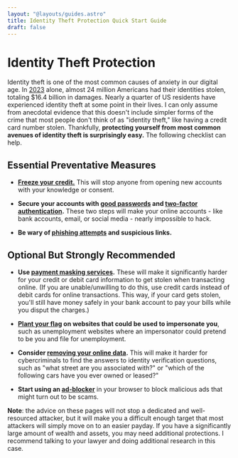 ```yaml
---
layout: "@layouts/guides.astro"
title: Identity Theft Protection Quick Start Guide
draft: false
---
```



# Identity Theft Protection

Identity theft is one of the most common causes of anxiety in our digital age. In [2023](https://www.businessinsider.com/personal-finance/doj-identity-theft-victims-report-2023-10) alone, almost 24 million Americans had their identities stolen, totaling $16.4 billion in damages. Nearly a quarter of US residents have experienced identity theft at some point in their lives. I can only assume from anecdotal evidence that this doesn't include simpler forms of the crime that most people don't think of as "identity theft," like having a credit card number stolen. Thankfully, **protecting yourself from most common avenues of identity theft is surprisingly easy.** The following checklist can help.

## Essential Preventative Measures

* **[Freeze your credit.](/guides/most-important/credit/#how-do-i-freeze-my-credit)** This will stop anyone from opening new accounts with your knowledge or consent.

* **Secure your accounts with [good passwords](/guides/most-important/passwords/) and [two-factor authentication](/guides/most-important/mfa/).** These two steps will make your online accounts - like bank accounts, email, or social media - nearly impossible to hack.

* **Be wary of [phishing attempts](https://thenewoil.org/en/guides/less-important/habits/#phishing--clicking-links) and suspicious links.**

## Optional But Strongly Recommended

* **Use [payment masking services](https://thenewoil.org/en/guides/most-important/payments/#cash).** These will make it significantly harder for your credit or debit card information to get stolen when transacting online. (If you are unable/unwilling to do this, use credit cards instead of debit cards for online transactions. This way, if your card gets stolen, you'll still have money safely in your bank account to pay your bills while you disput the charges.)

* **[Plant your flag](guides/less-important/habits/#account-hygiene) on websites that could be used to impersonate you**, such as unemployment websites where an impersonator could pretend to be you and file for unemployment.

* **Consider [removing your online data](/guides/moderately-important/people-search/#removing-the-data).** This will make it harder for cybercriminals to find the answers to identity verification questions, such as "what street are you associated with?" or "which of the following cars have you ever owned or leased?"

* **Start using an [ad-blocker](https://thenewoil.org/en/guides/most-important/browser/#extensions)** in your browser to block malicious ads that might turn out to be scams.

**Note**: the advice on these pages will not stop a dedicated and well-resourced attacker, but it will make you a difficult enough target that most attackers will simply move on to an easier payday. If you have a significantly large amount of wealth and assets, you may need additional protections. I recommend talking to your lawyer and doing additional research in this case.